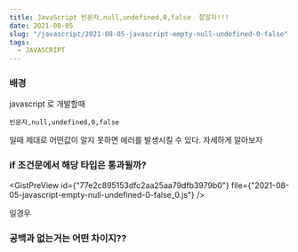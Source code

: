 ```yaml
---
title: JavaScript 빈문자,null,undefined,0,false  잘알자!!!
date: 2021-08-05
slug: "/javascript/2021-08-05-javascript-empty-null-undefined-0-false"
tags:
  - JAVASCRIPT
---
```


###  배경
javascript 로 개발할때

`빈문자,null,undefined,0,false` 

일때 제대로 어떤값이 알지 못하면 에러를 발생시킬 수 있다.
자세하게 알아보자

###  if 조건문에서 해당 타입은 통과될까?


<GistPreView
    id={"77e2c895153dfc2aa25aa79dfb3979b0"}
    file={"2021-08-05-javascript-empty-null-undefined-0-false_0.js"}
/>

일경우

###   공백과 없는거는 어떤 차이지??

